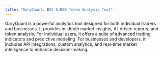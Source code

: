 ```yaml
---
title: "GaryQuant: B2C & B2B Token Analysis Tool"
---
```


GaryQuant is a powerful analytics tool designed for both individual traders and businesses. It provides in-depth market insights, AI-driven reports, and token analysis. For individual users, it offers a suite of advanced trading indicators and predictive modeling. For businesses and developers, it includes API integrations, custom analytics, and real-time market intelligence to enhance decision-making.